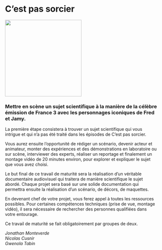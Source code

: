 # C'est pas sorcier

::: {.center data-latex=""}
![](images/cest-pas-sorcier.jpg){height=18em}
:::

### Mettre en scène un sujet scientifique à la manière de la célèbre émission de France 3 avec les personnages iconiques de Fred et Jamy. {-}

La première étape consistera à trouver un sujet scientifique qui vous intrigue et qui n'a pas été traité dans les épisodes de C'est pas sorcier.

Vous aurez ensuite l'opportunité de rédiger un scénario, devenir acteur et animateur, monter des expériences et des démonstrations en laboratoire ou sur scène, interviewer des experts, réaliser un reportage et finalement un montage vidéo de 20 minutes environ, pour explorer et expliquer le sujet que vous avez choisi.

Le but final de ce travail de maturité sera la réalisation d'un véritable documentaire audiovisuel qui traitera de manière scientifique le sujet abordé. Chaque projet sera basé sur une solide documentation qui permettra ensuite la réalisation d'un scénario, de décors, de maquettes.

En devenant chef de votre projet, vous ferez appel à toutes les ressources possibles. Pour certaines compétences techniques (prise de vue, montage vidéo), il sera nécessaire de rechercher des personnes qualifiées dans votre entourage.

Ce travail de maturité se fait obligatoirement par groupes de deux.

::: {.signature data-latex=""}
_Jonathan Monteverde_  
_Nicolas Cusnir_  
_Gwenola Tabin_
:::